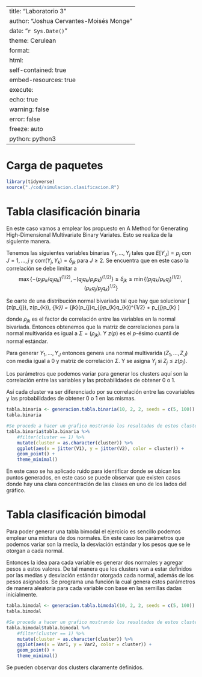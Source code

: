 
---
title: "Laboratorio 3"
author: "Joshua Cervantes-Moisés Monge"
date: "`r Sys.Date()`"
theme: Cerulean
format:
    html:
        self-contained: true
        embed-resources: true
execute:
    echo: true
    warning: false
    error: false
    freeze: auto
    python: python3
---


# Carga de paquetes
```r
library(tidyverse)
source("./cod/simulacion.clasificacion.R")

```


# Tabla clasificación binaria

En este caso vamos a emplear los propuesto en A Method for Generating High-Dimensional Multivariate Binary Variates. Esto se realiza de la siguiente manera.


Tenemos las siguientes variables binarias $Y_{1},...,Y_{j}$ tales que $E[Y_{J}] = p_{j}$ con $J=1,...,j$ y $\text{corr}(Y_{j}, Y_{k}) = \delta_{jk}$ para $J\geq 2$. Se encuentra que en este caso la correlación se debe limitar a 
$$
 \max\left\{-(p_{j}p_{k}/q_{j}q_{k})^{(1/2)}, -(q_{j}q_{k}/p_{j}p_{k})^{(1/2)}\right\} \leq \delta_{jk} \leq \min\left\{(p_{j}q_{k}/p_{k}q_{j})^{(1/2)}, (p_{k}q_{j}/p_{j}q_{k})^{1/2}\right\}
$$

Se oarte de una distribución normal bivariada tal que hay que solucionar 
\[
\phi(z(p_{j}), z(p_{k}), \rho_{jk}) = \delta_{jk}(p_{j}q_{j}p_{k}q_{k})^{1/2} + p_{j}p_{k}
\]

donde $\rho_{jk}$ es el factor de correlación entre las variables en la normal bivariada. Entonces obtenemos que la matriz de correlaciones para la normal multivarida es igual a $\Sigma = (\rho_{jk})$. Y $z(p)$ es el $p$-ésimo cuantil de normal estándar. 

Para generar $Y_{1},...,Y_{J}$ entonces genera una normal multivarida $(Z_{1},...,Z_{J})$ con media igual a 0 y matriz de correlación $\Sigma$. Y se asigna $Y_{j}$ si $Z_{j}\leq z(p_{j})$.

Los parámetros que podemos variar para generar los clusters aquí son la correlación entre las variables y las probabilidades de obtener 0 o 1. 


Así cada cluster va ser diferenciado por su correlación entre las covariables y las probabilidades de obtener 0 o 1 en las mismas.

```r
tabla.binaria <- generacion.tabla.binaria(10, 2, 2, seeds = c(5, 100))
tabla.binaria
```

```r
#Se procede a hacer un grafico mostrando los resultados de estos clusters
tabla.binaria$tabla.binaria %>%
    #filter(cluster == 1) %>%
    mutate(cluster = as.character(cluster)) %>%
    ggplot(aes(x = jitter(V1), y = jitter(V2), color = cluster)) + 
    geom_point() + 
    theme_minimal()
```

En este caso se ha aplicado ruido para identificar donde se ubican los puntos generados, en este caso se puede observar que existen casos donde hay una clara concentración de las 
clases en uno de los lados del gráfico. 


# Tabla clasificación bimodal 

Para poder generar una tabla bimodal el ejercicio es sencillo podemos emplear una mixtura de dos normales. En este caso los parámetros que podemos variar son la media, la desviación estándar y los pesos que se le otorgan a cada normal.

Entonces la idea para cada variable es generar dos normales y agregar pesos a estos valores. De tal manera que los clusters van a estar definidos por las medias y desviación estándar otorgada cada normal, además de los pesos asignados. Se programa una función la cual genera estos parámetros de manera aleatoria para cada variable con base en las semillas dadas inicialmente. 

```r
tabla.bimodal <- generacion.tabla.bimodal(10, 2, 2, seeds = c(5, 100))
tabla.bimodal

```


```r
#Se procede a hacer un grafico mostrando los resultados de estos clusters
tabla.bimodal$tabla.bimodal %>%
    #filter(cluster == 1) %>%
    mutate(cluster = as.character(cluster)) %>%
    ggplot(aes(x = Var1, y = Var2, color = cluster)) + 
    geom_point() + 
    theme_minimal()
```

Se pueden observar dos clusters claramente definidos.